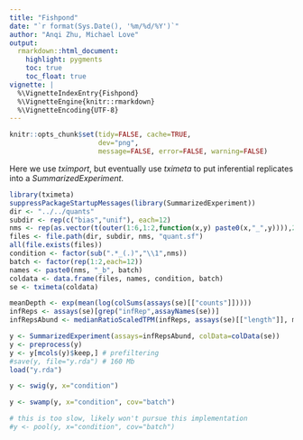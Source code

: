 ```yaml
---
title: "Fishpond"
date: "`r format(Sys.Date(), '%m/%d/%Y')`"
author: "Anqi Zhu, Michael Love"
output:
  rmarkdown::html_document:
    highlight: pygments
    toc: true
    toc_float: true
vignette: |
  %\VignetteIndexEntry{Fishpond}
  %\VignetteEngine{knitr::rmarkdown}
  %\VignetteEncoding{UTF-8}
---
```


<!-- run this document with library(rmarkdown); render("fishpond.Rmd") -->

```r
knitr::opts_chunk$set(tidy=FALSE, cache=TRUE,
                      dev="png",
                      message=FALSE, error=FALSE, warning=FALSE)
```

Here we use *tximport*, but eventually use *tximeta* to put
inferential replicates into a *SummarizedExperiment*.

```r
library(tximeta)
suppressPackageStartupMessages(library(SummarizedExperiment))
dir <- "../../quants"
subdir <- rep(c("bias","unif"), each=12)
nms <- rep(as.vector(t(outer(1:6,1:2,function(x,y) paste0(x,"_",y)))),2)
files <- file.path(dir, subdir, nms, "quant.sf")
all(file.exists(files))
condition <- factor(sub(".*_(.)","\\1",nms))
batch <- factor(rep(1:2,each=12))
names <- paste0(nms, "_b", batch)
coldata <- data.frame(files, names, condition, batch)
se <- tximeta(coldata)
```

```r
meanDepth <- exp(mean(log(colSums(assays(se)[["counts"]]))))
infReps <- assays(se)[grep("infRep",assayNames(se))]
infRepsAbund <- medianRatioScaledTPM(infReps, assays(se)[["length"]], meanDepth)
```

```r
y <- SummarizedExperiment(assays=infRepsAbund, colData=colData(se))
y <- preprocess(y)
y <- y[mcols(y)$keep,] # prefiltering
#save(y, file="y.rda") # 160 Mb
load("y.rda")
```

```r
y <- swig(y, x="condition")
```

```r
y <- swamp(y, x="condition", cov="batch")
```

```r
# this is too slow, likely won't pursue this implementation
#y <- pool(y, x="condition", cov="batch")
```

